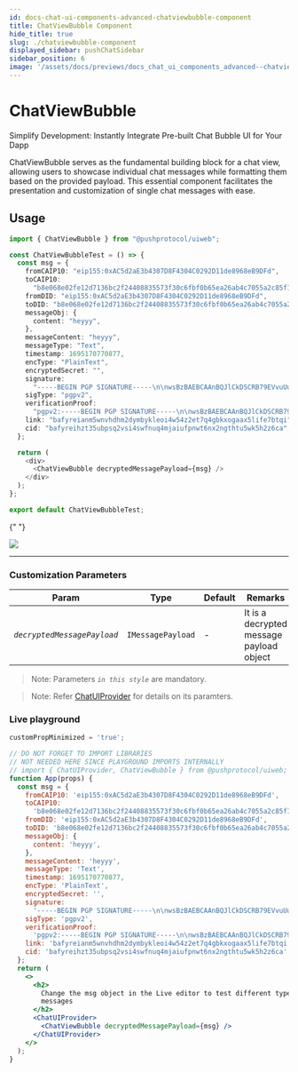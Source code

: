 ```yaml
---
id: docs-chat-ui-components-advanced-chatviewbubble-component
title: ChatViewBubble Component
hide_title: true
slug: ./chatviewbubble-component
displayed_sidebar: pushChatSidebar
sidebar_position: 6
image: '/assets/docs/previews/docs_chat_ui_components_advanced--chatviewbubble_component.png'
---
```


# ChatViewBubble

Simplify Development: Instantly Integrate Pre-built Chat Bubble UI for Your Dapp

ChatViewBubble serves as the fundamental building block for a chat view, allowing users to showcase individual chat messages while formatting them based on the provided payload. This essential component facilitates the presentation and customization of single chat messages with ease.

<head>
  <title>
    ChatViewBubble | UI Components (@pushprotocol/uiweb) | Push Chat | Push
    Documentation
  </title>
</head>


## Usage

<Tabs className="codetabs" groupId="code-examples">
  <TabItem value="react" attributes={{className: "codetab react"}} default>

```typescript
import { ChatViewBubble } from "@pushprotocol/uiweb";

const ChatViewBubbleTest = () => {
  const msg = {
    fromCAIP10: "eip155:0xAC5d2aE3b4307D8F4304C0292D11de8968eB9DFd",
    toCAIP10:
      "b8e068e02fe12d7136bc2f24408835573f30c6fbf0b65ea26ab4c7055a2c85f1",
    fromDID: "eip155:0xAC5d2aE3b4307D8F4304C0292D11de8968eB9DFd",
    toDID: "b8e068e02fe12d7136bc2f24408835573f30c6fbf0b65ea26ab4c7055a2c85f1",
    messageObj: {
      content: "heyyy",
    },
    messageContent: "heyyy",
    messageType: "Text",
    timestamp: 1695170770877,
    encType: "PlainText",
    encryptedSecret: "",
    signature:
      "-----BEGIN PGP SIGNATURE-----\n\nwsBzBAEBCAAnBQJlCkDSCRB79EVvuUuFJxYhBKgXzyQx/165mhxKK3v0RW+5\nS4UnAAD+pgf+PFVDOzs8dP5wrzVQZdNf8t/jXEMqqYF00VFzVwsirVJY8YEm\nN0eXNB5Ndk99g4+k1aPxR1ToKk67nJxnUvZi6lqFFcqaOfsIzgxPNO0dtkw/\nvDNaVJIAE2B6YqdLQmv7kjbPUXZD1vQjzxR/8qusQWqt0IeO8c2SXTciT6uI\ndsjiJgZctH6VINz8I6H9gf35aPrDf3f4VqhgHDgwhtjyfQXLBMPh1vZ78sAB\noOKVNQN464llAsCjK7Q8zTANgAwT/G14V7IiHdDX0ZRRqH38AKRstX1y44l8\nQYQRlQXqGGwz3n3upnT5ZXpPNkdO/btuoNj8W8npic8CIc9rBRoTXg==\n=Xmu2\n-----END PGP SIGNATURE-----\n",
    sigType: "pgpv2",
    verificationProof:
      "pgpv2:-----BEGIN PGP SIGNATURE-----\n\nwsBzBAEBCAAnBQJlCkDSCRB79EVvuUuFJxYhBKgXzyQx/165mhxKK3v0RW+5\nS4UnAAC1mwf/Ydi97nNrk7y58tO8Pmw6i7bGHbie7KNEEvH5aL3sMgzeOWTX\nAozDvWXuQI0/InVhqAe8l7VR6/mXEaWsewn1S/gcPkIxHSTaD0UIVbXHcoq3\nNcuCzZaXL6n1mhx+wJSKCsAaa7Z/L7+4Ru6yj9LGEAzRpDQrY7RfgQP6ezSz\nxNLz2XavBMmIEwMS/wuC5nvT4Xl8amQlmPkFxZK6+2sfDxxzKMPVVewlFIwh\n4yHd2EYpIlVfuhQh/2KidLg9LAlqHUUgmrE0GU1aCV8bwKl/4hyjzREPahGc\nJ0wB1059rCMaJBXI+YbE0Z1bhX/G+4nM095QBsWDajAWmwnDUQYmFA==\n=BiZz\n-----END PGP SIGNATURE-----\n",
    link: "bafyreianm5wnvhdhm2dymbykleoi4w54z2et7q4gbkxogaax5life7btqi",
    cid: "bafyreihzt35ubpsq2vsi4swfnuq4mjaiufpnwt6nx2ngthtu5wk5h2z6ca",
  };

  return (
    <div>
      <ChatViewBubble decryptedMessagePayload={msg} />
    </div>
  );
};

export default ChatViewBubbleTest;
```

{" "}

<ModalContainer>
  <img
    src={
      require('/static/assets/docs/chat/ui-components/advanced/integrate-advanced-chatviewbubble-component/chat-view-bubble.png')
        .default
    }
  />
</ModalContainer>

  </TabItem>
</Tabs>

---

### Customization Parameters

| Param                       | Type              | Default | Remarks                                  |
| --------------------------- | ----------------- | ------- | ---------------------------------------- |
| _`decryptedMessagePayload`_ | `IMessagePayload` | -       | It is a decrypted message payload object |

> Note: Parameters _`in this style`_ are mandatory.

> Note: Refer [ChatUIProvider](/docs/chat/ui-components/Advanced/ChatUIProvider/) for details on its paramters.

### Live playground

```jsx live
customPropMinimized = 'true';

// DO NOT FORGET TO IMPORT LIBRARIES
// NOT NEEDED HERE SINCE PLAYGROUND IMPORTS INTERNALLY
// import { ChatUIProvider, ChatViewBubble } from @pushprotocol/uiweb;
function App(props) {
  const msg = {
    fromCAIP10: 'eip155:0xAC5d2aE3b4307D8F4304C0292D11de8968eB9DFd',
    toCAIP10:
      'b8e068e02fe12d7136bc2f24408835573f30c6fbf0b65ea26ab4c7055a2c85f1',
    fromDID: 'eip155:0xAC5d2aE3b4307D8F4304C0292D11de8968eB9DFd',
    toDID: 'b8e068e02fe12d7136bc2f24408835573f30c6fbf0b65ea26ab4c7055a2c85f1',
    messageObj: {
      content: 'heyyy',
    },
    messageContent: 'heyyy',
    messageType: 'Text',
    timestamp: 1695170770877,
    encType: 'PlainText',
    encryptedSecret: '',
    signature:
      '-----BEGIN PGP SIGNATURE-----\n\nwsBzBAEBCAAnBQJlCkDSCRB79EVvuUuFJxYhBKgXzyQx/165mhxKK3v0RW+5\nS4UnAAD+pgf+PFVDOzs8dP5wrzVQZdNf8t/jXEMqqYF00VFzVwsirVJY8YEm\nN0eXNB5Ndk99g4+k1aPxR1ToKk67nJxnUvZi6lqFFcqaOfsIzgxPNO0dtkw/\nvDNaVJIAE2B6YqdLQmv7kjbPUXZD1vQjzxR/8qusQWqt0IeO8c2SXTciT6uI\ndsjiJgZctH6VINz8I6H9gf35aPrDf3f4VqhgHDgwhtjyfQXLBMPh1vZ78sAB\noOKVNQN464llAsCjK7Q8zTANgAwT/G14V7IiHdDX0ZRRqH38AKRstX1y44l8\nQYQRlQXqGGwz3n3upnT5ZXpPNkdO/btuoNj8W8npic8CIc9rBRoTXg==\n=Xmu2\n-----END PGP SIGNATURE-----\n',
    sigType: 'pgpv2',
    verificationProof:
      'pgpv2:-----BEGIN PGP SIGNATURE-----\n\nwsBzBAEBCAAnBQJlCkDSCRB79EVvuUuFJxYhBKgXzyQx/165mhxKK3v0RW+5\nS4UnAAC1mwf/Ydi97nNrk7y58tO8Pmw6i7bGHbie7KNEEvH5aL3sMgzeOWTX\nAozDvWXuQI0/InVhqAe8l7VR6/mXEaWsewn1S/gcPkIxHSTaD0UIVbXHcoq3\nNcuCzZaXL6n1mhx+wJSKCsAaa7Z/L7+4Ru6yj9LGEAzRpDQrY7RfgQP6ezSz\nxNLz2XavBMmIEwMS/wuC5nvT4Xl8amQlmPkFxZK6+2sfDxxzKMPVVewlFIwh\n4yHd2EYpIlVfuhQh/2KidLg9LAlqHUUgmrE0GU1aCV8bwKl/4hyjzREPahGc\nJ0wB1059rCMaJBXI+YbE0Z1bhX/G+4nM095QBsWDajAWmwnDUQYmFA==\n=BiZz\n-----END PGP SIGNATURE-----\n',
    link: 'bafyreianm5wnvhdhm2dymbykleoi4w54z2et7q4gbkxogaax5life7btqi',
    cid: 'bafyreihzt35ubpsq2vsi4swfnuq4mjaiufpnwt6nx2ngthtu5wk5h2z6ca',
  };
  return (
    <>
      <h2>
        Change the msg object in the Live editor to test different types of
        messages
      </h2>
      <ChatUIProvider>
        <ChatViewBubble decryptedMessagePayload={msg} />
      </ChatUIProvider>
    </>
  );
}
```
